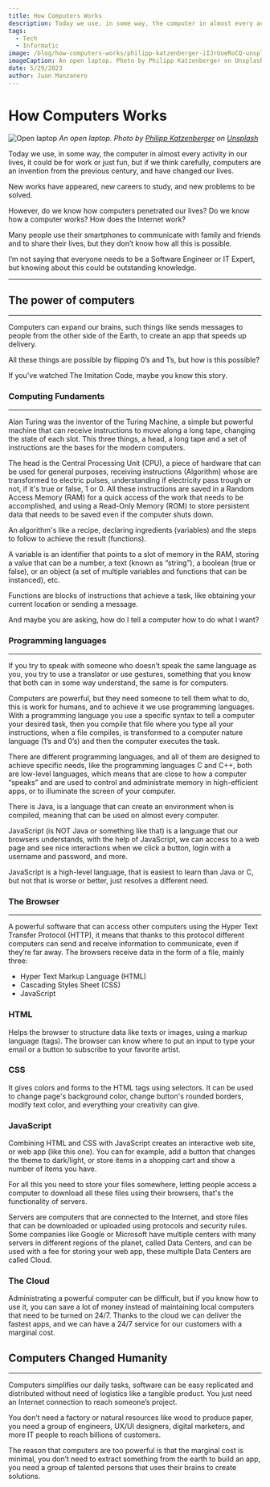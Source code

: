 ```yaml
---
title: How Computers Works
description: Today we use, in some way, the computer in almost every activity in our lives, being indispensable.
tags: 
  - Tech
  - Informatic
image: /blog/how-computers-works/philipp-katzenberger-iIJrUoeRoCQ-unsplash.jpg
imageCaption: An open laptop. Photo by Philipp Katzenberger on Unsplash
date: 5/29/2023
author: Juan Manzanero
---
```


# How Computers Works

![Open laptop](/blog/how-computers-works/philipp-katzenberger-iIJrUoeRoCQ-unsplash.jpg)
*An open laptop. Photo by [Philipp Katzenberger](https://unsplash.com/@fantasyflip?utm_source=unsplash&utm_medium=referral&utm_content=creditCopyText') on [Unsplash](https://unsplash.com/photos/iIJrUoeRoCQ?utm_source=unsplash&utm_medium=referral&utm_content=creditCopyText)*

<PostData date='May 29, 2023' author='Juan Manzanero' />

Today we use, in some way, the computer in almost every activity in our lives, it could be for work or just fun, but if we think carefully, computers are an invention from the previous century, and have changed our lives.

New works have appeared, new careers to study, and new problems to be solved.

However, do we know how computers penetrated our lives? Do we know how a computer works? How does the Internet work?

Many people use their smartphones to communicate with family and friends and to share their lives, but they don’t know how all this is possible.

I’m not saying that everyone needs to be a Software Engineer or IT Expert, but knowing about this could be outstanding knowledge.

---

## The power of computers

---

Computers can expand our brains, such things like sends messages to people from the other side of the Earth, to create an app that speeds up delivery.

All these things are possible by flipping 0’s and 1’s, but how is this possible?

If you've watched The Imitation Code, maybe you know this story.

### Computing Fundaments

---

Alan Turing was the inventor of the Turing Machine, a simple but powerful machine that can receive instructions to move along a long tape, changing the state of each slot. This three things, a head, a long tape and a set of instructions are the bases for the modern computers.

The head is the Central Processing Unit (CPU), a piece of hardware that can be used for general purposes, receiving instructions (Algorithm) whose are transformed to electric pulses, understanding if electricity pass trough or not, if it's true or false, 1 or 0. All these instructions are saved in a Random Access Memory (RAM) for a quick access of the work that needs to be accomplished, and using a Read-Only Memory (ROM) to store persistent data that needs to be saved even if the computer shuts down.

An algorithm's like a recipe, declaring ingredients (variables) and the steps to follow to achieve the result (functions).

A variable is an identifier that points to a slot of memory in the RAM, storing a value that can be a number, a text (known as “string”), a boolean (true or false), or an object (a set of multiple variables and functions that can be instanced), etc.

Functions are blocks of instructions that achieve a task, like obtaining your current location or sending a message.

And maybe you are asking, how do I tell a computer how to do what I want?

### Programming languages

---

If you try to speak with someone who doesn’t speak the same language as you, you try to use a translator or use gestures, something that you know that both can in some way understand, the same is for computers.

Computers are powerful, but they need someone to tell them what to do, this is work for humans, and to achieve it we use programming languages. With a programming language you use a specific syntax to tell a computer your desired task, then you compile that file where you type all your instructions, when a file compiles, is transformed to a computer nature language (1’s and 0’s) and then the computer executes the task.

There are different programming languages, and all of them are designed to achieve specific needs, like the programming languages C and C++, both are low-level languages, which means that are close to how a computer “speaks” and are used to control and administrate memory in high-efficient apps, or to illuminate the screen of your computer.

There is Java, is a language that can create an environment when is compiled, meaning that can be used on almost every computer.

JavaScript (is NOT Java or something like that) is a language that our browsers understands, with the help of JavaScript, we can access to a web page and see nice interactions when we click a button, login with a username and password, and more.

JavaScript is a high-level language, that is easiest to learn than Java or C, but not that is worse or better, just resolves a different need.

### The Browser

---

A powerful software that can access other computers using the Hyper Text Transfer Protocol (HTTP), it means that thanks to this protocol different computers can send and receive information to communicate, even if they’re far away. The browsers receive data in the form of a file, mainly three:

- Hyper Text Markup Language (HTML)
- Cascading Styles Sheet (CSS)
- JavaScript

### HTML

Helps the browser to structure data like texts or images, using a markup language (tags). The browser can know where to put an input to type your email or a button to subscribe to your favorite artist.

### CSS

It gives colors and forms to the HTML tags using selectors. It can be used to change page's background color, change button's rounded borders, modify text color, and everything your creativity can give.

### JavaScript

Combining HTML and CSS with JavaScript creates an interactive web site, or web app (like this one). You can for example, add a button that changes the theme to dark/light, or store items in a shopping cart and show a number of items you have.

For all this you need to store your files somewhere, letting people access a computer to download all these files using their browsers, that's the functionality of servers.

Servers are computers that are connected to the Internet, and store files that can be downloaded or uploaded using protocols and security rules. Some companies like Google or Microsoft have multiple centers with many servers in different regions of the planet, called Data Centers, and can be used with a fee for storing your web app, these multiple Data Centers are called Cloud.

### The Cloud

Administrating a powerful computer can be difficult, but if you know how to use it, you can save a lot of money instead of maintaining local computers that need to be turned on 24/7. Thanks to the cloud we can deliver the fastest apps, and we can have a 24/7 service for our customers with a marginal cost.

## Computers Changed Humanity

---

Computers simplifies our daily tasks, software can be easy replicated and distributed without need of logistics like a tangible product. You just need an Internet connection to reach someone’s project.

You don’t need a factory or natural resources like wood to produce paper, you need a group of engineers, UX/UI designers, digital marketers, and more IT people to reach billions of customers.

The reason that computers are too powerful is that the marginal cost is minimal, you don’t need to extract something from the earth to build an app, you need a group of talented persons that uses their brains to create solutions.

